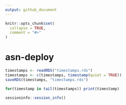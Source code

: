 ```yaml
---
output: github_document
---
```


<!-- README.md is generated from README.Rmd. Please edit that file -->

```r
knitr::opts_chunk$set(
  collapse = TRUE,
  comment = "#>"
)
```

# asn-deploy

```r
timestamps <- readRDS("timestamps.rds")
timestamps <- c(timestamps, timestamp(quiet = TRUE))
saveRDS(timestamps, "timestamps.rds")
```

```r
for(timestamp in tail(timestamps)) print(timestamp)
```
```r
sessioninfo::session_info()
```

